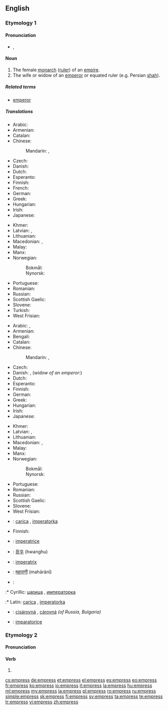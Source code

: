 ==English==
{{wikipedia|Emperor}}

===Etymology 1===
{{suffix|emperor|ess}}

====Pronunciation====
* {{IPA|/ˈɛmpɹəs/}}, {{X-SAMPA|/"Empr\@s/}}

====Noun====
{{en-noun|es}}

# The female [[monarch]] ([[ruler]]) of an [[empire]].
# The wife or widow of an [[emperor]] or equated ruler (e.g. Persian [[shah]]).

=====Related terms=====
* [[emperor]]

=====Translations=====
{{trans-top|female monarch of an empire}}
* Arabic: {{t-|ar|إمبراطورة|f|tr='imbiraTuura}}
* Armenian: {{t-|hy|կայսրուհի|tr=kaysruhi}}
* Catalan: {{t-|ca|emperadriu|f}}
* Chinese:
*: Mandarin: {{t-|cmn|皇后|tr=huánghòu|sc=Hani}}, {{t-|cmn|女皇|tr=nǚhuáng|sc=Hani}}
* Czech: {{t-|cs|císařovna|f}}
* Danish: {{t+|da|kejserinde|c}}
* Dutch: {{t+|nl|keizerin|f}}
* Esperanto: {{t-|eo|imperiestrino}}
* Finnish: {{t+|fi|keisarinna}}
* French: {{t+|fr|impératrice|f}}
* German: {{t+|de|Kaiserin|f}}
* Greek: {{t+|el|αυτοκράτειρα|f}}
* Hungarian: {{t+|hu|császárnő}}
* Irish: {{t-|ga|banimpire|m}}
* Japanese: {{t+|ja|女帝|tr=じょてい, jotei}}
{{trans-mid}}
* Khmer: {{t+|km|អធិរាជិនី|sc=Khmr|tr=atʰiriechinii}}
* Latvian: {{t|lv|imperatore|f}}, {{t|lv|ķeizariene|f}}
* Lithuanian: {{t-|lt|imperatorė|f}}
* Macedonian: {{t-|mk|царица|f|tr=cárica}},  {{t-|mk|императорка|f|tr=imperátorka}}
* Malay: {{t-|ms|maharani}}
* Manx: {{t-|gv|ard-venrein|f}}
* Norwegian:
*: Bokmål: {{t-|no|keiserinne}}
*: Nynorsk: {{t-|nn|keisarinne}}
* Portuguese: {{t-|pt|imperatriz|f}}
* Romanian: {{t+|ro|împărăteasă|f}}
* Russian: {{t+|ru|императрица|f|tr=imperatríca}}
* Scottish Gaelic: {{t-|gd|ban-ìmpire|f}}
* Slovene: {{t+|sl|cesarica|f}}
* Turkish: {{t+|tr|imparatoriçe|f}}
* West Frisian: {{t-|fy|keizerinne|c}}
{{trans-bottom}}

{{trans-top|wife or widow of an emperor}}
* Arabic: {{t-|ar|إمبراطورة|f|tr='imbraaTuura}}, {{t-|ar|زوجة إمبراطور|f|tr=zawjat 'imbraaTuur}}
* Armenian: {{t-|hy|կայսրուհի|tr=kaysruhi}}
* Bengali: {{t-|bn|সম্রাজ্ঞী|sc=Beng}}
* Catalan: {{t-|ca|emperadriu|f}}
* Chinese:
*: Mandarin: {{t-|cmn|皇后|tr=huánghòu|sc=Hani}}, {{t-|cmn|女皇|tr=nǚhuáng|sc=Hani}}
* Czech: {{t-|cs|císařovna|f}}
* Danish: {{t+|da|kejserinde|c}}, (''widow of an emperor'':) {{t-|da|enkekejserinde|c}}
* Dutch: {{t+|nl|keizerin|f}}
* Esperanto: {{t-|eo|imperiestrino}}
* Finnish: {{t+|fi|keisarinna}}
* German: {{t+|de|Kaiserin|f}}
* Greek: {{t+|el|αυτοκράτειρα|f}}
* Hungarian: {{t-|hu|császárné}}
* Irish: {{t-|ga|banimpire|m}}
* Japanese: {{t+|ja|皇后|tr=こうごう, kōgō}}
{{trans-mid}}
* Khmer: {{t+|km|អធិរាជិនី|sc=Khmr|tr=atʰiriechinii}}
* Latvian: {{t|lv|imperatrise|f}}, {{t|lv|ķeizariene|f}}
* Lithuanian: {{t-|lt|imperatorienė|f}}
* Macedonian: {{t-|mk|царица|f|tr=сárica}}, {{t-|mk|императорка|f|tr=imperátorka}}
* Malay: {{t-|ms|maharani}}
* Manx: {{t-|gv|ard-venrein|f}}
* Norwegian:
*: Bokmål: {{t-|no|keiserinne}}
*: Nynorsk: {{t-|nn|keisarinne}}
* Portuguese: {{t-|pt|imperatriz|f}}
* Romanian: {{t+|ro|împărăteasă|f}}
* Russian: {{t+|ru|императрица|f|tr=imperatríca}}
* Scottish Gaelic: {{t-|gd|ban-ìmpire|f}}
* Slovene: {{t+|sl|cesarica|f}}
* West Frisian: {{t-|fy|keizerinne|c}}
{{trans-bottom}}

{{checktrans-top}}
* {{ttbc|sh}}: [[carica]] {{f}}, [[imperatorka]] {{f}}
* Finnish: {{t-|fi|šaahitar}}
* {{ttbc|it}}: [[imperatrice]] {{f}}
* {{ttbc|ko}}: [[황후]] (hwanghu)
* {{ttbc|la}}: [[imperatrix]]
* {{ttbc|mr}}: [[महाराणी]] (mahārānī) {{g|Marathi}}
{{trans-mid}}
* {{ttbc|sh}}:
:* Cyrillic: [[царица]] {{f}}, [[императорка]] {{f}}
:* Latin: [[carica]] {{f}}, [[imperatorka]] {{f}}
* {{ttbc|sk}}: [[cisárovná]] {{f}}, [[cárovná]] {{f}} ''(of Russia, Bulgaria)''
* {{ttbc|tr}}: [[imparatoriçe]]
{{trans-bottom}}

===Etymology 2===
{{rfe}}

====Pronunciation====
{{rfp|lang=en}}

====Verb====
{{en-verb|empress|es}}

# {{alternative form of|impress}}

[[cs:empress]]
[[de:empress]]
[[et:empress]]
[[el:empress]]
[[es:empress]]
[[eo:empress]]
[[fr:empress]]
[[ko:empress]]
[[io:empress]]
[[it:empress]]
[[la:empress]]
[[hu:empress]]
[[ml:empress]]
[[my:empress]]
[[ja:empress]]
[[pl:empress]]
[[ro:empress]]
[[ru:empress]]
[[simple:empress]]
[[sk:empress]]
[[fi:empress]]
[[sv:empress]]
[[ta:empress]]
[[te:empress]]
[[tr:empress]]
[[vi:empress]]
[[zh:empress]]